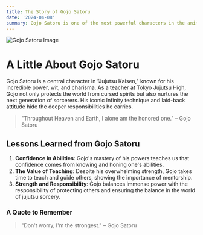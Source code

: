 ```yaml
---
title: The Story of Gojo Satoru
date: '2024-04-08'
summary: Gojo Satoru is one of the most powerful characters in the anime world, and his journey mixes strength, wit, and charm that fans adore.
---
```


![Gojo Satoru Image](https://ik.imagekit.io/hbzknb1hm/gojo-satoru.jpg?updatedAt=1727717427490 "Gojo Satoru Image")

# A Little About Gojo Satoru

Gojo Satoru is a central character in "Jujutsu Kaisen," known for his incredible power, wit, and charisma. As a teacher at Tokyo Jujutsu High, Gojo not only protects the world from cursed spirits but also nurtures the next generation of sorcerers. His iconic Infinity technique and laid-back attitude hide the deeper responsibilities he carries.

> "Throughout Heaven and Earth, I alone am the honored one." – Gojo Satoru

## Lessons Learned from Gojo Satoru

1. **Confidence in Abilities**: Gojo's mastery of his powers teaches us that confidence comes from knowing and honing one's abilities.
2. **The Value of Teaching**: Despite his overwhelming strength, Gojo takes time to teach and guide others, showing the importance of mentorship.
3. **Strength and Responsibility**: Gojo balances immense power with the responsibility of protecting others and ensuring the balance in the world of jujutsu sorcery.

### A Quote to Remember

> "Don't worry, I'm the strongest." – Gojo Satoru